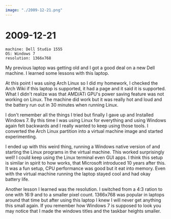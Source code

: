 ```yaml
---
image: "./2009-12-21.png"
---
```



# 2009-12-21

```
machine: Dell Studio 1555
OS: Windows 7
resolution: 1366x768
```

My previous laptop was getting old and I got a good deal on a new Dell machine.
I learned some lessons with this laptop.

At this point I was using Arch Linux so I did my homework, I checked the Arch
Wiki if this laptop is supported, it had a page and it said it is supported.
What I didn't realize was that AMD/ATi GPU's power saving feature was not
working on Linux. The machine did work but it was really hot and loud and the
battery run out in 30 minutes when running Linux.

I don't remember all the things I tried but finally I gave up and Installed
Windows 7. By this time I was using Linux for everything and using Windows
again felt backwards and I really wanted to keep using those tools. I converted
the Arch Linux partition into a virtual machine image and started experimenting.

I ended up with this weird thing, running a Windows native version of <W
page="X_Window_System" text="X server"/> and starting the Linux programs in the
virtual machine. This worked surprisingly well! I could keep using the Linux
terminal even GUI apps. I think this setup is similar in spirit to how <W
page="Windows_Subsystem_for_Linux#WSL_2" text="WSL2" /> works, that Microsoft
introduced 10 years after this. It was a fun setup, CPU performance was good
but it eat into memory. Even with the virtual machine running the laptop stayed
cool and had okay battery life.


Another lesson I learned was the resolution. I switched from a 4:3 ration to
one with 16:9 and to a smaller pixel count. 1366x768 was popular in laptops
around that time but after using this laptop I knew I will never get anything
this small again. If you remember how Windows 7 is supposed to look you may notice
that I made the windows titles and the taskbar heights smaller. 
